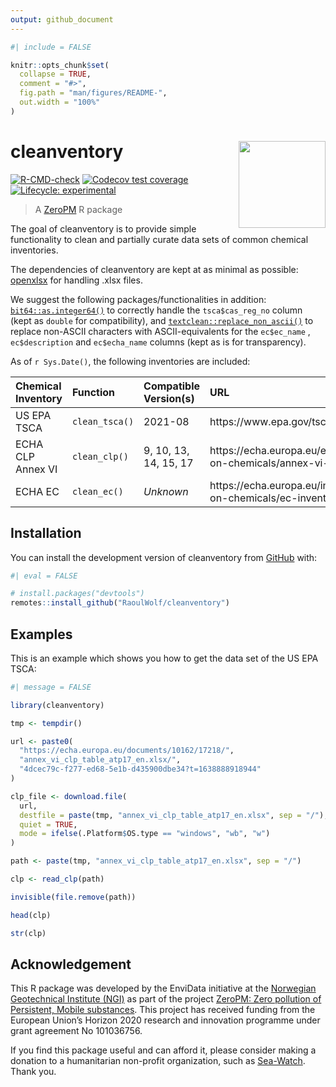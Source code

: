 ```yaml
---
output: github_document
---
```


<!-- README.md is generated from README.Rmd. Please edit that file -->

```r
#| include = FALSE

knitr::opts_chunk$set(
  collapse = TRUE,
  comment = "#>",
  fig.path = "man/figures/README-",
  out.width = "100%"
)
```

# cleanventory <img src="man/figures/logo.svg" align="right" height="139" />

<!-- badges: start -->
[![R-CMD-check](https://github.com/RaoulWolf/cleanventory/workflows/R-CMD-check/badge.svg)](https://github.com/RaoulWolf/cleanventory/actions)
[![Codecov test coverage](https://codecov.io/gh/RaoulWolf/cleanventory/branch/master/graph/badge.svg)](https://app.codecov.io/gh/RaoulWolf/cleanventory?branch=master)
[![Lifecycle: experimental](https://img.shields.io/badge/lifecycle-experimental-orange.svg)](https://lifecycle.r-lib.org/articles/stages.html#experimental)
<!-- badges: end -->

> A [ZeroPM](https://zeropm.eu/) R package

The goal of cleanventory is to provide simple functionality to clean and 
partially curate data sets of common chemical inventories. 

The dependencies of cleanventory are kept at as minimal as possible: 
[openxlsx](https://cran.r-project.org/web/packages/openxlsx) for handling 
.xlsx files.

We suggest the following packages/functionalities in addition: 
[`bit64::as.integer64()`](https://cran.r-project.org/web/packages/bit64) to 
correctly handle the `tsca$cas_reg_no` column (kept as `double` for 
compatibility), and 
[`textclean::replace_non_ascii()`](https://cran.r-project.org/web/packages/textclean) 
to replace non-ASCII characters with ASCII-equivalents for the `ec$ec_name` , 
`ec$description` and `ec$echa_name` columns (kept as is for transparency).

As of `r Sys.Date()`, the following inventories are included: 

| Chemical Inventory | Function       | Compatible Version(s) | URL                                                                |
|:------------------ |:-------------- |:--------------------- |:------------------------------------------------------------------ |
| US EPA TSCA        | `clean_tsca()` | 2021-08               | https://www.epa.gov/tsca-inventory                                 |
| ECHA CLP Annex VI  | `clean_clp()`  | 9, 10, 13, 14, 15, 17 | https://echa.europa.eu/en/information-on-chemicals/annex-vi-to-clp |
| ECHA EC            | `clean_ec()`   | *Unknown*             | https://echa.europa.eu/information-on-chemicals/ec-inventory       |


## Installation

You can install the development version of cleanventory from 
[GitHub](https://github.com/) with:

```r
#| eval = FALSE

# install.packages("devtools")
remotes::install_github("RaoulWolf/cleanventory")
```

## Examples

This is an example which shows you how to get the data set of the US EPA TSCA:

```r
#| message = FALSE

library(cleanventory)

tmp <- tempdir()

url <- paste0(
  "https://echa.europa.eu/documents/10162/17218/",
  "annex_vi_clp_table_atp17_en.xlsx/",
  "4dcec79c-f277-ed68-5e1b-d435900dbe34?t=1638888918944"
)

clp_file <- download.file(
  url, 
  destfile = paste(tmp, "annex_vi_clp_table_atp17_en.xlsx", sep = "/"),
  quiet = TRUE,
  mode = ifelse(.Platform$OS.type == "windows", "wb", "w")
)

path <- paste(tmp, "annex_vi_clp_table_atp17_en.xlsx", sep = "/")

clp <- read_clp(path)

invisible(file.remove(path))

head(clp)

str(clp)
```

## Acknowledgement

This R package was developed by the EnviData initiative at the 
[Norwegian Geotechnical Institute (NGI)](https://www.ngi.no/eng) as part of the 
project 
[ZeroPM: Zero pollution of Persistent, Mobile substances](https://zeropm.eu/). 
This project has received funding from the European Union's Horizon 2020 
research and innovation programme under grant agreement No 101036756.

If you find this package useful and can afford it, please consider making a 
donation to a humanitarian non-profit organization, such as 
[Sea-Watch](https://sea-watch.org/en/). Thank you. 
